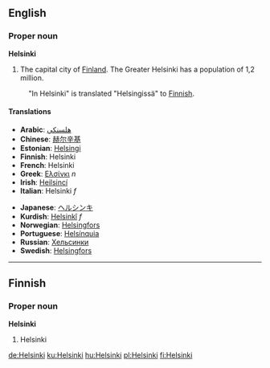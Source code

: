==English==
{{Wikipedia}}
===Proper noun===
'''Helsinki'''

#The capital city of [[Finland]]. The Greater Helsinki has a population of 1,2 million.

:"In Helsinki" is translated "Helsingissä" to [[Finnish]].

====Translations====
{{top}}<!--languages from A to I go here-->
*'''Arabic''': [[هلسنكي]]
*'''Chinese''': [[赫尔辛基]]
*'''Estonian''': [[Helsingi]]
*'''Finnish''': Helsinki
*'''French''': Helsinki
*'''Greek''': [[Ελσίνκι]] ''n''
*'''Irish''': [[Heilsincí]]
*'''Italian''': Helsinki ''f''
{{mid}}<!--languages from J to Z go here-->
*'''Japanese''': [[ヘルシンキ]]
*'''Kurdish''': [[Helsinkî]] ''f''
*'''Norwegian''': [[Helsingfors]]
*'''Portuguese''': [[Helsínquia]]
*'''Russian''': [[Хельсинки]]
*'''Swedish''': [[Helsingfors]]
{{bottom}}

----

==Finnish==
===Proper noun===
'''Helsinki'''

# Helsinki

[[de:Helsinki]]
[[ku:Helsinki]]
[[hu:Helsinki]]
[[pl:Helsinki]]
[[fi:Helsinki]]